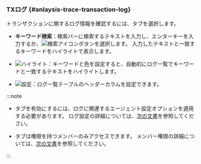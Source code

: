 ### TXログ {#anlaysis-trace-transaction-log}

トランザクションに関するログ情報を確認するには、<Cmdname sid="TTL06128" className="uitext" />タブを選択します。

<ImgLang img="analysis-tx-transaction-log.png" desc="トランザクションログ" />

- **キーワード検索**：検索バーに検索するテキストを入力し、エンターキーを入力するか、![検索アイコン](/img/ico-search.svg)ボタンを選択します。 入力したテキストと一致するキーワードをハイライトで表示します。

- ![ハイライト](/img/ic-highlight.svg)<Cmdname sid="keyword_highlight" className="uitext" />：キーワードと色を設定すると、自動的にログ一覧でキーワードと一致するテキストをハイライトします。

- ![設定](/img/ico-setting.svg)<Cmdname sid="table_settings" className="uitext" />：ログ一覧テーブルのヘッダーカラムを設定できます。

:::note

- <Cmdname sid="TTL06128" className="uitext" />タブを有効にするには、ログに関連するエージェント設定オプションを適用する必要があります。 ログ設定の詳細については、[次の文書](../log/log-function)を参照してください。

- <Cmdname sid="TTL06128" className="uitext" />タブは<Cmdname sid="log_read" className="b600" />権限を持つメンバーのみアクセスできます。 メンバー権限の詳細については、[次の文書](../project/project-structure#member-auth)を参照してください。

:::
